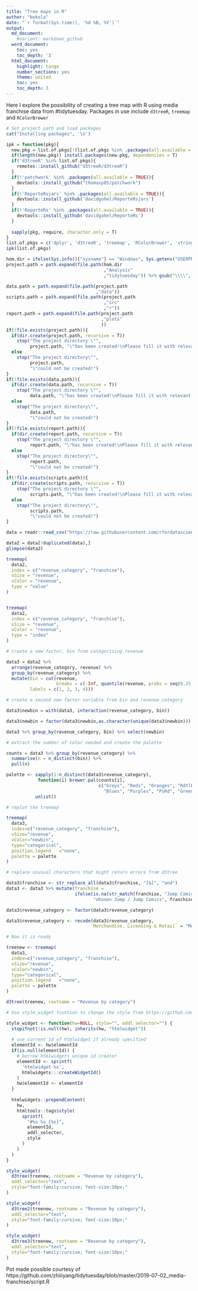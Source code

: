 ```yaml
---
title: "Tree maps in R"
author: "bokola"
date: "`r format(Sys.time(), '%d %B, %Y')`"
output:
  md_document:
    #variant: markdown_github
  word_document:
    toc: yes
    toc_depth: '3'
  html_document:
    highlight: tango
    number_sections: yes
    theme: united
    toc: yes
    toc_depth: 3
---
```


Here I explore the possibility of creating a tree map with R using media franchise data from #tidytuesday. 
Packages in use include `d3treeR`, `treemap` and `RColorBrewer`

```r
# Set project path and load packages
cat("Installing packages", '\n')

ipk = function(pkg){
  new.pkg = list.of.pkgs[!(list.of.pkgs %in% .packages(all.available = TRUE))]
  if(length(new.pkg)) install.packages(new.pkg, dependencies = T)
  if('d3treeR' %in% list.of.pkgs){
    remotes::install_github("d3treeR/d3treeR")
  }
  if(!'patchwork' %in% .packages(all.available = TRUE)){
    devtools::install_github("thomasp85/patchwork")
  }
  if(!'ReporteRsjars' %in% .packages(all.available = TRUE)){
    devtools::install_github('davidgohel/ReporteRsjars')
  }
  if(!'ReporteRs' %in% .packages(all.available = TRUE)){
    devtools::install_github('davidgohel/ReporteRs')
  }
 
  sapply(pkg, require, character.only = T)
}
list.of.pkgs = c('dplyr', 'd3treeR', 'treemap', 'RColorBrewer', 'stringr')
ipk(list.of.pkgs)
```

```r

hom.dir = ifelse(Sys.info()["sysname"] == "Windows", Sys.getenv("USERPROFILE"), Sys.getenv("HOME"))
project.path = path.expand(file.path(hom.dir
                                     ,"Analysis"
                                     ,"tidytuesday")) %>% gsub("\\\\", "/", .)

data.path = path.expand(file.path(project.path
                                  ,"data"))
scripts.path = path.expand(file.path(project.path
                                     ,"src"
                                     ,"r"))
report.path = path.expand(file.path(project.path
                                    ,"plots"
                                    ))
if(!file.exists(project.path)){
  if(dir.create(project.path, recursive = T))
    stop("The project directory \"",
         project.path, "\"has been created!\nPlease fill it with relevant files and folders!")
  else
    stop("The project directory\"",
         project.path,
         "\"could not be created!")
}
if(!file.exists(data.path)){
  if(dir.create(data.path, recursive = T))
    stop("The project directory \"",
         data.path, "\"has been created!\nPlease fill it with relevant files and folders!")
  else
    stop("The project directory\"",
         data.path,
         "\"could not be created!")
}
if(!file.exists(report.path)){
  if(dir.create(report.path, recursive = T))
    stop("The project directory \"",
         report.path, "\"has been created!\nPlease fill it with relevant files and folders!")
  else
    stop("The project directory\"",
         report.path,
         "\"could not be created!")
}
if(!file.exists(scripts.path)){
  if(dir.create(scripts.path, recursive = T))
    stop("The project directory \"",
         scripts.path, "\"has been created!\nPlease fill it with relevant files and folders!")
  else
    stop("The project directory\"",
         scripts.path,
         "\"could not be created!")
}
```

```r

data = readr::read_csv("https://raw.githubusercontent.com/rfordatascience/tidytuesday/master/data/2019/2019-07-02/media_franchises.csv")

data2 = data[!duplicated(data),]
glimpse(data2)
```

```r
treemap(
  data2,
  index = c("revenue_category", "franchise"),
  vSize = "revenue",
  vColor = "revenue",
  type = "value"
)


treemap(
  data2,
  index = c("revenue_category", "franchise"),
  vSize = "revenue",
  vColor = "revenue",
  type = "index"
)

# create a new factor, bin from categorizing revenue

data3 = data2 %>% 
  arrange(revenue_category, revenue) %>% 
  group_by(revenue_category) %>% 
  mutate(bin = cut(revenue,
                   breaks = c(-Inf, quantile(revenue, probs = seq(0.25, 0.75, 0.25)), Inf),
         labels = c(1, 2, 3, 4)))

# create a second new factor variable from bin and revenue_category

data3$newbin = with(data3, interaction(revenue_category, bin))

data3$newbin = factor(data3$newbin,as.character(unique(data3$newbin)))

data3 %>% group_by(revenue_category, bin) %>% select(newbin)

# extract the number of color needed and create the palette

counts = data3 %>% group_by(revenue_category) %>%
  summarise(n = n_distinct(bin)) %>%
  pull(n)

palette <- sapply(1:n_distinct(data3$revenue_category), 
            function(i) brewer.pal(counts[i], 
                                   c("Greys", "Reds", "Oranges", "RdYlBu", 
                                     "Blues", "Purples", "PuRd", "Greens")[i])) %>% 
           unlist()

# replot the treemap 

treemap(
  data3,
  index=c("revenue_category", "franchise"),
  vSize="revenue",
  vColor="newbin",
  type="categorical",
  position.legend	="none",
  palette = palette
)

# replace unusual characters that might return errors from d3tree

data3$franchise <- str_replace_all(data3$franchise, "[&]", "and")
data3 <- data3 %>% mutate(franchise = 
                          ifelse(is.na(str_match(franchise, "Jump Comics"))==FALSE, 
                                 "ohonen Jump / Jump Comics", franchise))

data3$revenue_category <- factor(data3$revenue_category)

data3$revenue_category <- recode(data3$revenue_category, 
                                `Merchandise, Licensing & Retail` = "Merchandise, Licensing and Retail")

# Now it is ready 

treenew <- treemap(
  data3,
  index=c("revenue_category", "franchise"),
  vSize="revenue",
  vColor="newbin",
  type="categorical",
  position.legend	="none",
  palette = palette
)

d3tree(treenew, rootname = "Revenue by category")

# Use style_widget fcuntion to change the style from https://github.com/d3treeR/d3treeR/issues/10#issuecomment-248098578

style_widget <- function(hw=NULL, style="", addl_selector="") {
  stopifnot(!is.null(hw), inherits(hw, "htmlwidget"))
  
  # use current id of htmlwidget if already specified
  elementId <- hw$elementId
  if(is.null(elementId)) {
    # borrow htmlwidgets unique id creator
    elementId <- sprintf(
      'htmlwidget-%s',
      htmlwidgets:::createWidgetId()
    )
    hw$elementId <- elementId
  }
  
  htmlwidgets::prependContent(
    hw,
    htmltools::tags$style(
      sprintf(
        "#%s %s {%s}",
        elementId,
        addl_selector,
        style
      )
    )
  )
}

style_widget(
  d3tree(treenew, rootname = "Revenue by category"),
  addl_selector="text",
  style="font-family:cursive; font-size:10px;"
)

style_widget(
  d3tree2(treenew, rootname = "Revenue by category"),
  addl_selector="text",
  style="font-family:cursive; font-size:10px;"
)

style_widget(
  d3tree3(treenew, rootname = "Revenue by category"),
  addl_selector="text",
  style="font-family:cursive; font-size:10px;"
)

```
Pot made possible courtesy of https://github.com/zhiiiyang/tidytuesday/blob/master/2019-07-02_media-franchise/script.R


